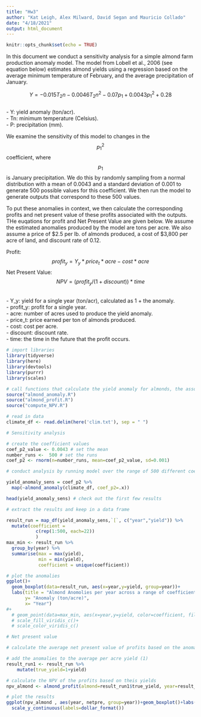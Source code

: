 ```yaml
---
title: "Hw3"
author: "Kat Leigh, Alex Milward, David Segan and Mauricio Collado"
date: "4/18/2021"
output: html_document
---
```


```r
knitr::opts_chunk$set(echo = TRUE)
```

In this document we conduct a sensitivity analysis for a simple almond farm production anomaly model. The model from Lobell et al., 2006 (see equation below) estimates almond yields using a regression based on the average minimum temperature of February, and the average precipitation  of January.

$$Y = -0.015T_2n -0.0046T_2n^2-0.07p_1+0.0043p_1^2+0.28$$
<br>
- Y: yield anomaly (ton/acr). <br>
- Tn: minimum temperature (Celsius). <br>
- P: precipitation (mm). <br>

We examine the sensitivity of this model to changes in the $$p_1^2$$ coefficient, where $$p_1$$ is January precipitation. We do this by randomly sampling from a normal distribution with a mean of 0.0043 and a standard deviation of 0.001 to generate 500 possible values for this coefficient. We then run the model to generate outputs that correspond to these 500 values.

To put these anomalies in context, we then calculate the corresponding profits and net present value of these profits associated with the outputs. THe euqations for profit and Net Present Value are given below. We assume the estimated anomalies produced by the model are tons per acre. We also assume a price of \$2.5 per lb. of almonds produced, a cost of $3,800 per acre of land, and discount rate of 0.12.

Profit: $$profit_y = Y_y*price_t*acre-cost*acre$$
Net Present Value: $$NPV = (profit_y / (1 + discount))*time$$

<br>
- Y_y: yield for a single year (ton/acr), calculated as 1 + the anomaly. <br>
- profit_y: profit for a single year. <br>
- acre: number of acres used to produce the yield anomaly. <br>
- price_t: price earned per ton of almonds produced. <br>
- cost: cost per acre. <br>
- discount: discount rate. <br>
- time: the time in the future that the profit occurs. <br>
  
```r
# import libraries
library(tidyverse)
library(here)
library(devtools)
library(purrr)
library(scales)

# call functions that calculate the yield anomaly for almonds, the associated profits, and net present value.
source("almond_anomaly.R")
source("almond_profit.R")
source("compute_NPV.R")
```

```r
# read in data
climate_df <- read.delim(here('clim.txt'), sep = " ")

# Sensitivity analysis

# create the coefficient values
coef_p2_value <- 0.0043 # set the mean
number_runs <-  500 # set the runs
coef_p2 <- rnorm(n=number_runs, mean=coef_p2_value, sd=0.001)

# conduct analysis by running model over the range of 500 different coefficient values

yield_anomaly_sens = coef_p2 %>% 
  map(~almond_anomaly(climate_df, coef_p2=.x))

head(yield_anomaly_sens) # check out the first few results

# extract the results and keep in a data frame

result_run = map_df(yield_anomaly_sens,`[`, c("year","yield")) %>% 
  mutate(coefficient =
           c(rep(1:500, each=22))
           )
max_min <- result_run %>% 
  group_by(year) %>% 
  summarise(max = max(yield),
            min = min(yield),
            coefficient = unique(coefficient))

# plot the anomalies
ggplot()+
  geom_boxplot(data=result_run, aes(x=year,y=yield, group=year))+
  labs(title = "Almond Anomolies per year across a range of coefficient values for p^2",
       y= "Anomaly (ton/acre)",
       x= "Year")
#+
  # geom_point(data=max_min, aes(x=year,y=yield, color=coefficient, fill=coefficient))+
  # scale_fill_viridis_c()+
  # scale_color_viridis_c()

```
```r
# Net present value

# calculate the average net present value of profits based on the anomalies obtained previously

# add the anomalies to the average per acre yield (1)
result_run1 <- result_run %>% 
    mutate(true_yield=1+yield)

# calculate the NPV of the profits based on theis yields
npv_almond <- almond_profit(almond=result_run1$true_yield, year=result_run1$year)

# plot the results
ggplot(npv_almond , aes(year, netpre, group=year))+geom_boxplot()+labs(title= "Distribution of estimated annual Net Present Values from almond production\nfor 500 different p^2 coefficient values", caption = "Net Present Values calculated based on the following values: price=$2.5/lb., cost=$3800/acre, acre=1, discount=0.12.", y="Net Present Value in current $", x="year")+
  scale_y_continuous(labels=dollar_format())

```




